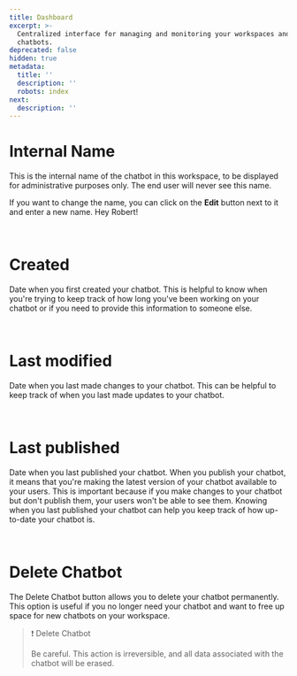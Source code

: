 ```yaml
---
title: Dashboard
excerpt: >-
  Centralized interface for managing and monitoring your workspaces and
  chatbots.
deprecated: false
hidden: true
metadata:
  title: ''
  description: ''
  robots: index
next:
  description: ''
---
```

# Internal Name

This is the internal name of the chatbot in this workspace, to be displayed for administrative purposes only. The end user will never see this name.

If you want to change the name, you can click on the **Edit** button next to it and enter a new name. Hey Robert!

<br />

# Created

Date when you first created your chatbot. This is helpful to know when you're trying to keep track of how long you've been working on your chatbot or if you need to provide this information to someone else.

<br />

# Last modified

Date when you last made changes to your chatbot. This can be helpful to keep track of when you last made updates to your chatbot.

<br />

# Last published

Date when you last published your chatbot. When you publish your chatbot, it means that you're making the latest version of your chatbot available to your users. This is important because if you make changes to your chatbot but don't publish them, your users won't be able to see them. Knowing when you last published your chatbot can help you keep track of how up-to-date your chatbot is.

<br />

# Delete Chatbot

The Delete Chatbot button allows you to delete your chatbot permanently. This option is useful if you no longer need your chatbot and want to free up space for new chatbots on your workspace.

> ❗️ Delete Chatbot
>
> Be careful. This action is irreversible, and all data associated with the chatbot will be erased.